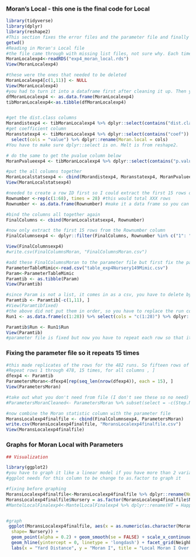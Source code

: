 ### Moran's Local - this one is the final code for Local

```r
library(tidyverse)
library(dplyr)
library(reshape2)
#This section fixes the error files and the parameter file and finally binding them together to run graphs
getwd()
#Reading in Moran's Local file
#the file came through with missing list files, not sure why. Each time it came through it was different. I had to use the View() function in order to see the list files in order
MoranLocalexp4<-readRDS("exp4_moran_local.rds")
View(MoranLocalexp4)

#these were the ones that needed to be deleted
MoranLocalexp4[c(1,11)] <- NULL
View(MoranLocalexp4)
#you had to turn it into a dataframe first after cleaning it up. Then you can turn the dataframe into a tibble
dfMoranLocalexp4 <- as.data.frame(MoranLocalexp4)
tibMoranLocalexp4<-as.tibble(dfMoranLocalexp4)  


#get the dist.class columns
Morandistexp4 <- tibMoranLocalexp4 %>% dplyr::select(contains("dist.class")) %>% reshape2::melt(cols=c("1":"28"), id.vars=NULL) %>% select(cols = "value") %>% dplyr::rename(Moran.dist.class = cols)
#get coefficient column
Moranstatexp4 <- tibMoranLocalexp4 %>% dplyr::select(contains("coef")) %>% reshape2::melt(cols=c("1":"28"), id.vars=NULL) %>% 
  select(cols = "value") %>% dplyr::rename(Moran.local = cols)
#You have to make sure dplyr::select is on. Melt is from reshape2. 

# do the same to get the pvalue column below
MoranPvalueexp4 <- tibMoranLocalexp4 %>% dplyr::select(contains("p.value")) %>% melt(cols=c("1":"28"), id.vars=NULL) %>% select(cols = "value") %>% dplyr::rename(p.value = cols)

#put the all columns together
MoranLocalstatsexp4 <- cbind(Morandistexp4, Moranstatexp4, MoranPvalueexp4)
View(MoranLocalstatsexp4)

#needed to create a row ID first so I could extract the first 15 rows of each 
Rownumber <-rep(c(1:68), times = 28) #this would total XXX rows
Rownumber <- as.data.frame(Rownumber) #make it a data frame so you can bind

#bind the columns all together again
FinalColumns <- cbind(MoranLocalstatsexp4, Rownumber)

#now only extract the first 15 rows from the Rownumber column 
FinalColumnsexp4 <- dplyr::filter(FinalColumns, Rownumber %in% c("1": "15"))

View(FinalColumnsexp4)
#write.csv(FinalColumnsMoran, "FinalColumnsMoran.csv")

#add these FinalColumnsMoran to the parameter file but first fix the parameter file to eliminate the files that came back homogeneous 
ParameterTableMimic<-read.csv("table_exp4Nursery149Mimic.csv")
Param<-ParameterTableMimic 
Paramtib <- as.tibble(Param)
View(Paramtib)

#since Param is not a list, it comes in as a csv, you have to delete by -c
Paramtib <- Paramtib[-c(1,11), ]
#View(Paramtibfixed)
#the above did not put them in order, so you have to replace the run column 
Run1 <- as.data.frame(c(1:28)) %>% select(cols = "c(1:28)") %>% dplyr::rename(Run = cols)

Paramtib$Run <- Run1$Run
View(Paramtib)
#parameter file is fixed but now you have to repeat each row so that it can match up with the 15 distance classes that way you can graph it. In this case 7,230 rows

```

### Fixing the parameter file so it repeats 15 times

```r
#this made replicates of the rows for the 482 runs. So fifteen rows of Run 1, fifteen rows of Run 2 etc... 
#Repeat rows 1 through 478, 15 times, for all columns , ] 
dfexp4 <- Paramtib
ParametersMoran<-dfexp4[rep(seq_len(nrow(dfexp4)), each = 15), ]  
View(ParametersMoran)

#take out what you don't need from file (I don't see these so no need)
#ParametersMoranCleaned<- ParametersMoran %>% subset(select = -c(Step.Number, X, X.1, #X.2))

#now combine the Moran statistic column with the parameter file
MoransLocalexp4finalfile <- cbind(FinalColumnsexp4, ParametersMoran)
write.csv(MoransLocalexp4finalfile, "MoransLocalexp4finalfile.csv")
View(MoransLocalexp4finalfile)
```

### Graphs for Moran Local with Parameters

```r
## Visualization

library(ggplot2)
#you have to graph it like a linear model if you have more than 2 variables. 
#ggplot needs for this column to be change to as.factor to graph it

#fixing before graphing
MoransLocalexp4finalfile<-MoransLocalexp4finalfile %>% dplyr::rename(Nursery = Num.nursery)
MoransLocalexp4finalfile$Nursery = as.factor(MoransLocalexp4finalfile$Nursery)
#MantelLocalFinalexp4<-MantelLocalFinalexp4 %>% dplyr::rename(HT = Happy.type)


#graph
 ggplot(MoransLocalexp4finalfile, aes(x = as.numeric(as.character(Moran.dist.class)), y = Moran.local, color = Nursery,
  shape= Nursery)) + 
  geom_point(alpha = 0.2) + geom_smooth(se = FALSE) + scale_x_continuous(limits = c(0,30), breaks = c(10,20,30)) +
  geom_hline(yintercept = 0, linetype = 'longdash') + facet_grid(Neighbor.dist ~ Happy.type, labeller = "label_both") +
  labs(x = "Yard Distance", y = "Moran I", title = "Local Moran I Over 30 Yards", subtitle = "Nurseries 1,4,9") + theme_bw()
 
```
